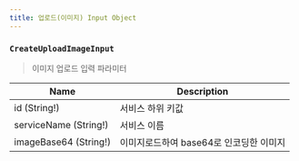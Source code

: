 ```yaml
---
title: 업로드(이미지) Input Object
---
```



### `CreateUploadImageInput`
> 이미지 업로드 입력 파라미터 

| Name | Description |
| -------- | -------- | 
| id (String!)  | 서비스 하위 키값   | 
| serviceName (String!)  | 서비스 이름  | 
| imageBase64 (String!)  | 이미지로드하여 base64로 인코딩한 이미지  | 